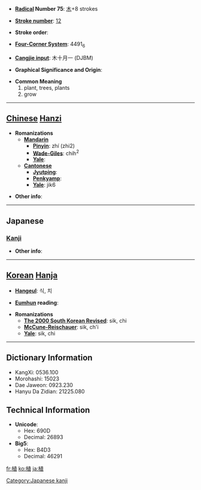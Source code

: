* '''[[Wiktionary:Chinese radical index| Radical]] Number 75''': [[Wiktionary:Chinese radical index 木|木]]+8 strokes

* '''[[Wiktionary:Chinese total strokes index|Stroke number]]''': [[Wiktionary:Chinese total strokes index 12|12]]

* '''Stroke order''': 

* '''[[Wiktionary:Chinese four corner index|Four-Corner System]]''': 4491<sub>6</sub>

* '''[[Wiktionary:Chinese Cangjie index|Cangjie input]]''': 木十月一 (DJBM)

* '''Graphical Significance and Origin''': 

* '''Common Meaning'''
*#plant, trees, plants
*# grow


----

== [[Chinese]] [[Hanzi]] ==

* '''Romanizations'''
** '''[[Mandarin]]'''
*** '''[[Pinyin]]''': zhí (zhi2)
*** '''[[Wade-Giles]]''': chih<sup>2</sup>
*** '''[[Yale]]''': 
** '''[[Cantonese]]'''
*** '''[[Jyutping]]''':
*** '''[[Penkyamp]]''': 
*** '''[[Yale]]''': jik6

* '''Other info''': 

----

==Japanese==
===[[Kanji]]===
{{kanji|on readings=[[しょく]] (shoku), [[ち]] (chi)
|kun readings=[[うえる]] (ueru), [[たてる]] (tateru)
}}

* '''Other info''':  

----

== [[Korean]] [[Hanja]] ==

* '''[[Hangeul]]''': 식, 치

* '''[[Eumhun]] reading''': 

* '''Romanizations'''
** '''[[The 2000 South Korean Revised Romanization|The 2000 South Korean Revised]]''': sik, chi
** '''[[McCune-Reischauer]]''': sik, ch'i
** '''[[Yale]]''': sik, chi

----

== Dictionary Information ==

* KangXi: 0536.100
* Morohashi: 15023
* Dae Jaweon: 0923.230
* Hanyu Da Zidian: 21225.080

== Technical Information ==

* '''Unicode''':
** Hex: 690D
** Decimal: 26893
* '''Big5''':
** Hex: B4D3
** Decimal: 46291

[[Category:Japanese kanji]]

[[fr:植]]
[[ko:植]]
[[ja:植]]